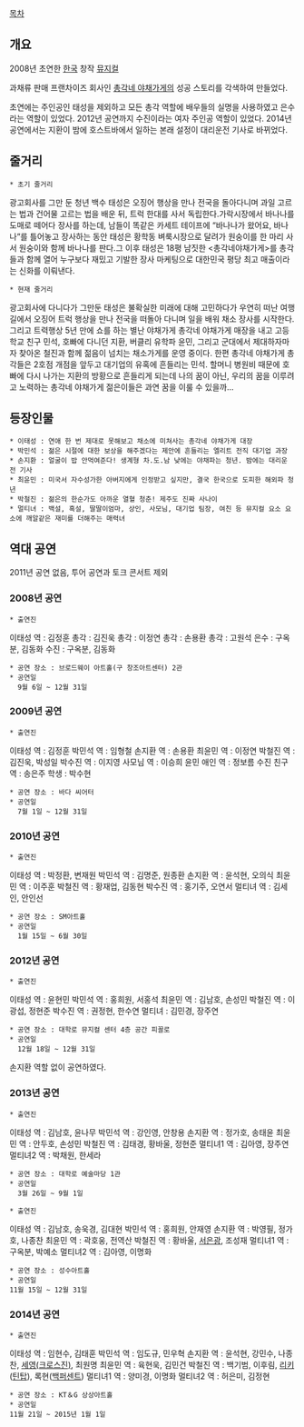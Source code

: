 [[목차]]
== 개요 ==
2008년 초연한 [[한국]] 창작 [[뮤지컬]]

과채류 판매 프랜차이즈 회사인 [[총각네 야채가게]]의 성공 스토리를 각색하여 만들었다.

초연에는 주인공인 태성을 제외하고 모든 총각 역할에 배우들의 실명을 사용하였고 은수라는 역할이 있었다.
2012년 공연까지 수진이라는 여자 주인공 역할이 있었다.
2014년 공연에서는 지환이 밤에 호스트바에서 일하는 본래 설정이 대리운전 기사로 바뀌었다.
== 줄거리 ==
 * 초기 줄거리
광고회사를 그만 둔 청년 백수 태성은 오징어 행상을 만나 전국을 돌아다니며 과일 고르는 법과 건어물 고르는 법을 배운 뒤, 트럭 한대를 사서 독립한다.가락시장에서 바나나를 도매로 떼어다 장사를 하는데, 남들이 똑같은 카세트 테이프에
“바나나가 왔어요, 바나나”를 틀어놓고 장사하는 동안 태성은 황학동 벼룩시장으로 달려가 원숭이를 한 마리 사서 원숭이와 함께 바나나를 판다.그 이후 태성은 18평 남짓한 <총각네야채가게>를 총각들과 함께 열어 누구보다 재밌고 기발한 장사 
마케팅으로 대한민국 평당 최고 매출이라는 신화를 이뤄낸다.


 * 현재 줄거리
광고회사에 다니다가 그만둔 태성은 불확실한 미래에 대해 고민하다가 우연히 떠난 여행길에서 오징어 트럭 행상을 만나 
전국을 떠돌아 다니며 일을 배워 채소 장사를 시작한다. 그리고 트력행상 5년 만에 쇼를 하는 별난 야채가게 총각네 야채가게 매장을 내고 고등학교 친구 민석, 호빠에 다니던 지환, 버클리 유학파 윤민, 그리고 군대에서 제대하자마자 찾아온 철진과 함께 젊음이 넘치는 채소가게를 운영 중이다. 한편 총각네 야채가게 총각들은 2호점 개점을 앞두고 대기업의 유혹에 흔들리는 민석. 할머니 병원비 때문에 호빠에 다시 나가는 지환의 방황으로 흔들리게 되는데 나의 꿈이 아닌, 우리의 꿈을 이루려고 노력하는 총각네 야채가게 젊은이들은 과연 꿈을 이룰 수 있을까... 
== 등장인물 ==
 * 이태성 : 연애 한 번 제대로 못해보고 채소에 미쳐사는 총각네 야채가게 대장 
 * 박민석 : 젊은 시절에 대한 보상을 해주겠다는 제안에 흔들리는 엘리트 전직 대기업 과장 
 * 손지환 : 얼굴이 밥 안먹여준다! 생계형 차.도.남 낮에는 야채파는 청년. 밤에는 대리운전 기사 
 * 최윤민 : 미국서 자수성가한 아버지에게 인정받고 싶지만, 결국 한국으로 도피한 해외파 청년 
 * 박철진 : 젊은의 한순가도 아까운 열혈 청춘! 제주도 진짜 사나이 
 * 멀티녀 : 백설, 흑설, 딸딸이엄마, 상인, 사모님, 대기업 팀장, 여친 등 뮤지컬 요소 요소에 깨알같은 재미를 더해주는 매력녀 
== 역대 공연 ==
2011년 공연 없음, 투어 공연과 토크 콘서트 제외
=== 2008년 공연 ===
 * 출연진
이태성 역 : 김정훈
총각 : 김진욱
총각 : 이정연
총각 : 손용환
총각 : 고원석
은수 : 구옥분, 김동화
수진 : 구옥분, 김동화
 * 공연 장소 : 브로드웨이 아트홀(구 창조아트센터) 2관
 * 공연일 
   9월 6일 ~ 12월 31일
=== 2009년 공연 ===
 * 출연진
이태성 역 : 김정훈
박민석 역 : 임형철
손지환 역 : 손용환
최윤민 역 : 이정연
박철진 역 : 김진욱, 박성일
박수진 역 : 이지영
사모님 역 : 이승희
윤민 애인 역 : 정보름 
수진 친구 역 : 송은주 
학생 : 박수현
 * 공연 장소 : 바다 씨어터 
 * 공연일
   7월 1일 ~ 12월 31일
=== 2010년 공연 ===
 * 출연진
이태성 역 : 박정환, 변재원
박민석 역 : 김명준, 원종환
손지환 역 : 윤석현, 오의식
최윤민 역 : 이주훈
박철진 역 : 황재업, 김동현
박수진 역 : 홍기주, 오연서
멀티녀 역 : 김세인, 안인선
 * 공연 장소 : SM아트홀 
 * 공연일
   1월 15일 ~ 6월 30일
=== 2012년 공연 ===
 * 출연진
이태성 역 : 윤현민
박민석 역 : 홍희원, 서홍석
최윤민 역 : 김남호, 손성민
박철진 역 : 이광섭, 정현준
박수진 역 : 권정현, 한수연
멀티녀 : 김민경, 장주연 
 * 공연 장소 : 대학로 뮤지컬 센터 4층 공간 피꼴로 
 * 공연일
   12월 18일 ~ 12월 31일

손지환 역할 없이 공연하였다.
=== 2013년 공연 ===
 * 출연진
이태성 역 : 김남호, 윤나무
박민석 역 : 강인영, 안창용
손지환 역 : 정가호, 송태윤
최윤민 역 : 안두호, 손성민 
박철진 역 : 김태경, 황바울, 정현준
멀티녀1 역 : 김아영, 장주연
멀티녀2 역 : 박채원, 한세라
 * 공연 장소 : 대학로 예술마당 1관 
 * 공연일
   3월 26일 ~ 9월 1일

 * 출연진
이태성 역 : 김남호, 송욱경, 김대현
박민석 역 : 홍희원, 안재영
손지환 역 : 박영필, 정가호, 나종찬
최윤민 역 : 곽호웅, 전역산
박철진 역 : 황바울, [[서은광]], 조성재
멀티녀1 역 : 구옥분, 박예소
멀티녀2 역 : 김아영, 이명화
 * 공연 장소 : 성수아트홀
 * 공연일
 11월 15일 ~ 12월 31일
=== 2014년 공연 ===
 * 출연진
이태성 역 : 임현수, 김태훈
박민석 역 : 임도규, 민우혁
손지환 역 : 윤석현, 강민수, 나종찬, [[세영(크로스진)]], 최원명
최윤민 역 : 육현욱, 김민건
박철진 역 : 백기범, 이후림, [[리키]]([[틴탑]]), 록현([[백퍼센트]])
멀티녀1 역 : 양미경, 이명화
멀티녀2 역 : 허은미, 김정현
 * 공연 장소 : KT＆G 상상아트홀 
 * 공연일
 11월 21일 ~ 2015년 1월 1일



